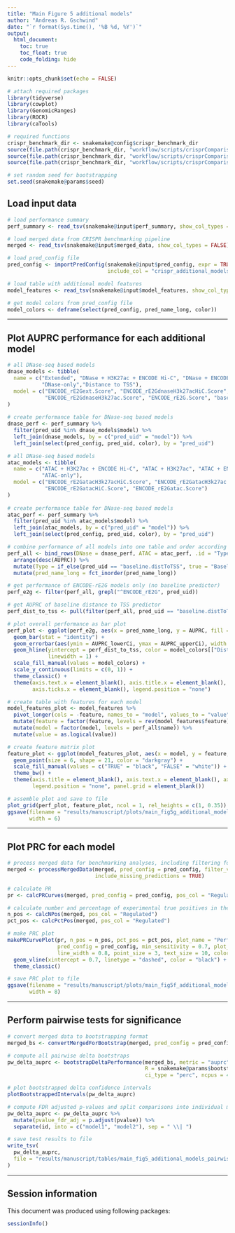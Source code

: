 ```yaml
---
title: "Main Figure 5 additional models"
author: "Andreas R. Gschwind"
date: "`r format(Sys.time(), '%B %d, %Y')`"
output: 
  html_document:
    toc: true
    toc_float: true
    code_folding: hide
---
```


```r
knitr::opts_chunk$set(echo = FALSE)
```

```r
# attach required packages
library(tidyverse)
library(cowplot)
library(GenomicRanges)
library(ROCR)
library(caTools)

# required functions
crispr_benchmark_dir <- snakemake@config$crispr_benchmark_dir
source(file.path(crispr_benchmark_dir, "workflow/scripts/crisprComparisonLoadInputData.R"))
source(file.path(crispr_benchmark_dir, "workflow/scripts/crisprComparisonPlotFunctions.R"))
source(file.path(crispr_benchmark_dir, "workflow/scripts/crisprComparisonBootstrapFunctions.R"))
```

```r
# set random seed for bootstrapping
set.seed(snakemake@params$seed)
```

## Load input data
```r
# load performance summary
perf_summary <- read_tsv(snakemake@input$perf_summary, show_col_types = FALSE)

# load merged data from CRISPR benchmarking pipeline
merged <- read_tsv(snakemake@input$merged_data, show_col_types = FALSE)

# load pred_config file
pred_config <- importPredConfig(snakemake@input$pred_config, expr = TRUE,
                                include_col = "crispr_additional_models_figure")

# load table with additional model features
model_features <- read_tsv(snakemake@input$model_features, show_col_types = FALSE)

# get model colors from pred_config file
model_colors <- deframe(select(pred_config, pred_name_long, color))
```

***

## Plot AUPRC performance for each additional model
```r
# all DNase-seq based models
dnase_models <- tibble(
  name = c("Extended", "DNase + H3K27ac + ENCODE Hi-C", "DNase + ENCODE Hi-C", "DNase + H3K27ac",
           "DNase-only","Distance to TSS"),
  model = c("ENCODE_rE2Gext.Score", "ENCODE_rE2GdnaseH3k27acHiC.Score", "ENCODE_rE2GdnaseHiC.Score",
            "ENCODE_rE2GdnaseH3k27ac.Score", "ENCODE_rE2G.Score", "baseline.distToTSS")
)
  
# create performance table for DNase-seq based models
dnase_perf <- perf_summary %>% 
  filter(pred_uid %in% dnase_models$model) %>% 
  left_join(dnase_models, by = c("pred_uid" = "model")) %>% 
  left_join(select(pred_config, pred_uid, color), by = "pred_uid") 
```

```r
# all DNase-seq based models
atac_models <- tibble(
  name = c("ATAC + H3K27ac + ENCODE Hi-C", "ATAC + H3K27ac", "ATAC + ENCODE Hi-C",
           "ATAC-only"),
  model = c("ENCODE_rE2GatacH3k27acHiC.Score", "ENCODE_rE2GatacH3k27ac.Score",
            "ENCODE_rE2GatacHiC.Score", "ENCODE_rE2Gatac.Score")
)
  
# create performance table for DNase-seq based models
atac_perf <- perf_summary %>% 
  filter(pred_uid %in% atac_models$model) %>% 
  left_join(atac_models, by = c("pred_uid" = "model")) %>% 
  left_join(select(pred_config, pred_uid, color), by = "pred_uid") 
```

```r
# combine performance of all models into one table and order according to overall performance
perf_all <- bind_rows(DNase = dnase_perf, ATAC = atac_perf, .id = "Type") %>% 
  arrange(desc(AUPRC)) %>% 
  mutate(Type = if_else(pred_uid == "baseline.distToTSS", true = "Baseline", false = Type)) %>% 
  mutate(pred_name_long = fct_inorder(pred_name_long))

# get performance of ENCODE-rE2G models only (no baseline predictor)
perf_e2g <- filter(perf_all, grepl("^ENCODE_rE2G", pred_uid))

# get AUPRC of baseline distance to TSS predictor
perf_dist_to_tss <- pull(filter(perf_all, pred_uid == "baseline.distToTSS"), "AUPRC")
```

```r
# plot overall performance as bar plot
perf_plot <- ggplot(perf_e2g, aes(x = pred_name_long, y = AUPRC, fill = pred_name_long)) +
  geom_bar(stat = "identity") + 
  geom_errorbar(aes(ymin = AUPRC_lowerCi, ymax = AUPRC_upperCi), width = 0.4, color = "black") +
  geom_hline(yintercept = perf_dist_to_tss, color = model_colors[["Distance to TSS"]],
             linewidth = 1) +
  scale_fill_manual(values = model_colors) +
  scale_y_continuous(limits = c(0, 1)) +
  theme_classic() +
  theme(axis.text.x = element_blank(), axis.title.x = element_blank(),
        axis.ticks.x = element_blank(), legend.position = "none")

# create table with features for each model
model_features_plot <- model_features %>%
  pivot_longer(cols = -feature, names_to = "model", values_to = "value") %>% 
  mutate(feature = factor(feature, levels = rev(model_features$feature))) %>% 
  mutate(model = factor(model, levels = perf_all$name)) %>% 
  mutate(value = as.logical(value))

# create feature matrix plot
feature_plot <- ggplot(model_features_plot, aes(x = model, y = feature, fill = value)) +
  geom_point(size = 6, shape = 21, color = "darkgray") +
  scale_fill_manual(values = c("TRUE" = "black", "FALSE" = "white")) +
  theme_bw() +
  theme(axis.title = element_blank(), axis.text.x = element_blank(), axis.ticks.x = element_blank(),
        legend.position = "none", panel.grid = element_blank())
```

```r
# assemble plot and save to file
plot_grid(perf_plot, feature_plot, ncol = 1, rel_heights = c(1, 0.35))
ggsave(filename = "results/manuscript/plots/main_fig5g_additional_models_bar.pdf", height = 6,
       width = 6)
```

***

## Plot PRC for each model
```r
# process merged data for benchmarking analyses, including filtering for ValidConnection == TRUE
merged <- processMergedData(merged, pred_config = pred_config, filter_valid_connections = TRUE,
                            include_missing_predictions = TRUE)

# calculate PR
pr <- calcPRCurves(merged, pred_config = pred_config, pos_col = "Regulated")

# calculate number and percentage of experimental true positives in the experimental dataset
n_pos <- calcNPos(merged, pos_col = "Regulated")
pct_pos <- calcPctPos(merged, pos_col = "Regulated")

# make PRC plot
makePRCurvePlot(pr, n_pos = n_pos, pct_pos = pct_pos, plot_name = "Performance additional models",
                pred_config = pred_config, min_sensitivity = 0.7, plot_thresholds = FALSE,
                line_width = 0.8, point_size = 3, text_size = 10, colors = model_colors) +
  geom_vline(xintercept = 0.7, linetype = "dashed", color = "black") +
  theme_classic()

# save PRC plot to file
ggsave(filename = "results/manuscript/plots/main_fig5f_additional_models_prc.pdf", height = 3.5,
       width = 8)
```

***

## Perform pairwise tests for significance

```r
# convert merged data to bootstrapping format
merged_bs <- convertMergedForBootstrap(merged, pred_config = pred_config)

# compute all pairwise delta bootstraps
pw_delta_auprc <- bootstrapDeltaPerformance(merged_bs, metric = "auprc", conf = 0.95,
                                            R = snakemake@params$bootstrap_iterations,
                                            ci_type = "perc", ncpus = 4)

# plot bootstrapped delta confidence intervals
plotBootstrappedIntervals(pw_delta_auprc)

# compute FDR adjusted p-values and split comparisons into individual models
pw_delta_auprc <- pw_delta_auprc %>% 
  mutate(pvalue_fdr_adj = p.adjust(pvalue)) %>%
  separate(id, into = c("model1", "model2"), sep = " \\| ")

# save test results to file
write_tsv(
  pw_delta_auprc,
  file = "results/manuscript/tables/main_fig5_additional_models_pairwise_auprc_comparisons.tsv"
)
```

***

## Session information
This document was produced using following packages:
```r
sessionInfo()
```
